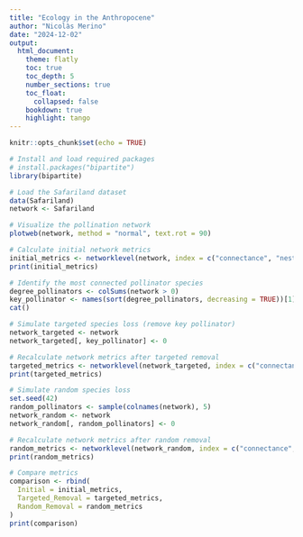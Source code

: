 ```yaml
---
title: "Ecology in the Anthropocene"
author: "Nicolàs Merino"
date: "2024-12-02"
output:
  html_document:
    theme: flatly
    toc: true
    toc_depth: 5
    number_sections: true
    toc_float:
      collapsed: false
    bookdown: true
    highlight: tango
---
```


```r
knitr::opts_chunk$set(echo = TRUE)
```

```r
# Install and load required packages
# install.packages("bipartite")
library(bipartite)

# Load the Safariland dataset
data(Safariland)
network <- Safariland
```

```r
# Visualize the pollination network
plotweb(network, method = "normal", text.rot = 90)
```

```r
# Calculate initial network metrics
initial_metrics <- networklevel(network, index = c("connectance", "nestedness", "modularity"))
print(initial_metrics)
```

```r
# Identify the most connected pollinator species
degree_pollinators <- colSums(network > 0)
key_pollinator <- names(sort(degree_pollinators, decreasing = TRUE))[1]
cat()
```

```r
# Simulate targeted species loss (remove key pollinator)
network_targeted <- network
network_targeted[, key_pollinator] <- 0
```

```r
# Recalculate network metrics after targeted removal
targeted_metrics <- networklevel(network_targeted, index = c("connectance", "nestedness", "modularity"))
print(targeted_metrics)
```

```r
# Simulate random species loss
set.seed(42)
random_pollinators <- sample(colnames(network), 5)
network_random <- network
network_random[, random_pollinators] <- 0
```

```r
# Recalculate network metrics after random removal
random_metrics <- networklevel(network_random, index = c("connectance", "nestedness", "modularity"))
print(random_metrics)
```

```r
# Compare metrics
comparison <- rbind(
  Initial = initial_metrics,
  Targeted_Removal = targeted_metrics,
  Random_Removal = random_metrics
)
print(comparison)
```


